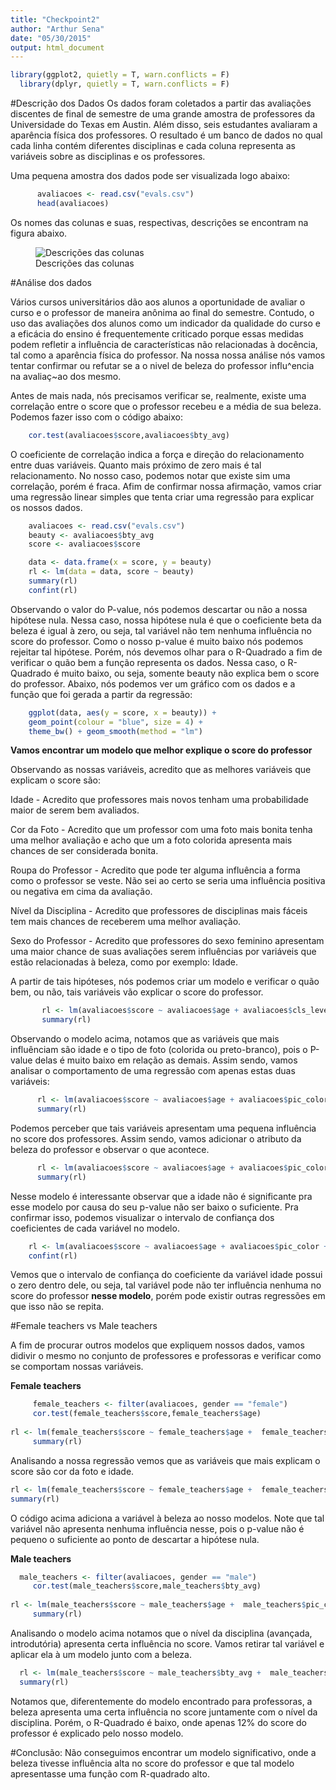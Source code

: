 ```yaml
---
title: "Checkpoint2"
author: "Arthur Sena"
date: "05/30/2015"
output: html_document
---
```


```r
library(ggplot2, quietly = T, warn.conflicts = F)
  library(dplyr, quietly = T, warn.conflicts = F)
```

#Descrição dos Dados
Os dados foram coletados a partir das avaliações discentes de final de semestre de uma grande amostra de professores da Universidade do Texas em Austin. Além disso, seis estudantes avaliaram a aparência física dos professores. O resultado é um banco de dados no qual cada linha contém diferentes disciplinas e cada coluna representa as variáveis sobre as disciplinas e os professores. 

Uma pequena amostra dos dados pode ser visualizada logo abaixo:

```r
      avaliacoes <- read.csv("evals.csv")
      head(avaliacoes)
```

Os nomes das colunas e suas, respectivas, descrições se encontram na figura abaixo.

![Descrições das colunas](colunas_descricoes.png)



#Análise dos dados

Vários cursos universitários dão aos alunos a oportunidade de avaliar o curso e o professor de maneira anônima ao final do semestre. Contudo, o uso das avaliações dos alunos como um indicador da qualidade do curso e a eficácia do ensino é frequentemente criticado porque essas medidas podem refletir a influência de características não relacionadas à docência, tal como a aparência física do professor. Na nossa nossa análise nós vamos tentar confirmar ou refutar se a o nivel de beleza do professor influ^encia na avaliaç~ao dos mesmo.

Antes de mais nada, nós precisamos verificar se, realmente, existe uma correlação entre o score que o professor recebeu 
e a média de sua beleza. Podemos fazer isso com o código abaixo:

```r
    cor.test(avaliacoes$score,avaliacoes$bty_avg)
```

O coeficiente de correlação indica a força e direção do relacionamento entre duas variáveis. Quanto mais próximo de zero mais é tal relacionamento. No nosso caso, podemos notar que existe sim uma correlação, porém é fraca. Afim de confirmar nossa afirmação, vamos criar uma regressão linear simples que tenta criar uma regressão para explicar os nossos dados.   

```r
  
    avaliacoes <- read.csv("evals.csv")
    beauty <- avaliacoes$bty_avg
    score <- avaliacoes$score

    data <- data.frame(x = score, y = beauty)
    rl <- lm(data = data, score ~ beauty)
    summary(rl)
    confint(rl)

```


Observando o valor do P-value, nós podemos descartar ou não a nossa hipótese nula. Nessa caso, nossa hipótese nula é que o coeficiente beta da beleza é igual à zero, ou seja, tal variável não tem nenhuma influência no score do professor. Como o nosso p-value é muito baixo nós podemos rejeitar tal hipótese. Porém, nós devemos olhar para o R-Quadrado a fim de verificar o quão bem a função representa os dados. Nessa caso, o R-Quadrado é muito baixo, ou seja, somente beauty não explica bem o score do professor.
Abaixo, nós podemos ver um gráfico com os dados e a função que foi gerada a partir da regressão:

```r
    ggplot(data, aes(y = score, x = beauty)) + 
    geom_point(colour = "blue", size = 4) + 
    theme_bw() + geom_smooth(method = "lm")
```


__Vamos encontrar um modelo que melhor explique o score do professor__

Observando as nossas variáveis, acredito que as melhores variáveis que explicam o score são:

Idade -  Acredito que professores mais novos tenham uma probabilidade maior de serem bem avaliados. 

Cor da Foto - Acredito que um professor com uma foto mais bonita tenha uma melhor avaliação e acho que um a foto colorida apresenta mais chances de ser considerada bonita.

Roupa do Professor - Acredito que pode ter alguma influência a forma como o professor se veste. Não sei ao certo se seria uma influência positiva ou negativa em cima da avaliação.

Nível da Disciplina - Acredito que professores de disciplinas mais fáceis tem mais chances de receberem uma melhor avaliação.

Sexo do Professor - Acredito que professores do sexo feminino apresentam uma maior chance de suas avaliações serem influências por variáveis que estão relacionadas à beleza, como por exemplo: Idade. 


A partir de tais hipóteses, nós podemos criar um modelo e verificar o quão bem, ou não, tais variáveis vão explicar o score do professor.

```r
       rl <- lm(avaliacoes$score ~ avaliacoes$age + avaliacoes$cls_level + avaliacoes$pic_color + avaliacoes$pic_outfit)
       summary(rl)
```

Observando o modelo acima, notamos que as variáveis que mais influênciam são idade e o tipo de foto (colorida ou preto-branco), pois o P-value delas é muito baixo em relação as demais. Assim sendo, vamos analisar o comportamento de uma regressão com apenas estas duas variáveis:

```r
      rl <- lm(avaliacoes$score ~ avaliacoes$age + avaliacoes$pic_color)      
      summary(rl)
```

Podemos perceber que tais variáveis apresentam uma pequena influência no score dos professores. Assim sendo, vamos adicionar o atributo da beleza do professor e observar o que acontece.

```r
      rl <- lm(avaliacoes$score ~ avaliacoes$age + avaliacoes$pic_color + avaliacoes$bty_avg)      
      summary(rl)
```
Nesse modelo é interessante observar que a idade não é significante pra esse modelo por causa do seu p-value não ser baixo o suficiente. Pra confirmar isso, podemos visualizar o intervalo de confiança dos coeficientes de cada variável no modelo.

```r
    rl <- lm(avaliacoes$score ~ avaliacoes$age + avaliacoes$pic_color + avaliacoes$bty_avg)      
    confint(rl)
```

Vemos que o intervalo de confiança do coeficiente da variável idade possui o zero dentro dele, ou seja, tal variável pode não ter influência nenhuma no score do professor __nesse modelo__, porém pode existir outras regressões em que isso não se repita.

#Female teachers vs Male teachers

A fim de procurar outros modelos que expliquem nossos dados, vamos didivir o mesmo no conjunto de professores e professoras e verificar como se comportam nossas variáveis.


__Female teachers__
```r
  
     female_teachers <- filter(avaliacoes, gender == "female")
     cor.test(female_teachers$score,female_teachers$age)
        
rl <- lm(female_teachers$score ~ female_teachers$age +  female_teachers$pic_color + female_teachers$pic_outfit + female_teachers$cls_level)
     summary(rl)
```

Analisando a nossa regressão vemos que as variáveis que mais explicam o score são cor da foto e idade.

```r
rl <- lm(female_teachers$score ~ female_teachers$age +  female_teachers$pic_color + female_teachers$bty_avg)
summary(rl)
```

O código acima adiciona a variável à beleza ao nosso modelos. Note que tal variável não apresenta nenhuma influência nesse, pois o p-value não é pequeno o suficiente ao ponto de descartar a hipótese nula.


__Male teachers__
```r
  male_teachers <- filter(avaliacoes, gender == "male")
     cor.test(male_teachers$score,male_teachers$bty_avg)
        
rl <- lm(male_teachers$score ~ male_teachers$age +  male_teachers$pic_color + male_teachers$pic_outfit + male_teachers$cls_level)
     summary(rl)
```
Analisando o modelo acima notamos que o nível da disciplina (avançada, introdutória) apresenta certa influência no score. Vamos retirar tal variável e aplicar ela à um modelo junto com a beleza.

```r
  rl <- lm(male_teachers$score ~ male_teachers$bty_avg +  male_teachers$cls_level)
  summary(rl)
```

Notamos que, diferentemente do modelo encontrado para professoras, a beleza apresenta uma certa influência no score juntamente com o nível da disciplina. Porém, o R-Quadrado é baixo, onde apenas 12% do score do professor é explicado pelo nosso modelo.


#Conclusão:
Não conseguimos encontrar um modelo significativo, onde a beleza tivesse influência alta no score do professor e que tal modelo apresentasse uma função com R-quadrado alto.



